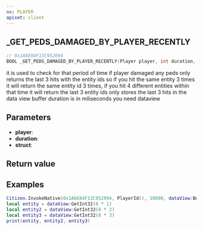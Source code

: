 ```yaml
---
ns: PLAYER
apiset: client
---
```

## _GET_PEDS_DAMAGED_BY_PLAYER_RECENTLY

```c
// 0x1A6E84F13C952094
BOOL _GET_PEDS_DAMAGED_BY_PLAYER_RECENTLY(Player player, int duration, Any* struct);
```

it is used to check for that period of time if player damaged any peds only returns the last 3 hits with the entity ids so if you hit the same entity 3 times it will return the same entity id 3 times, if you hit 4 different entities within that time it will return the last 3 entity ids
 only stores the last 3 hits in the data view buffer
duration is in miliseconds
you need dataview

## Parameters
* **player**:
* **duration**:
* **struct**:

## Return value

## Examples

```lua
Citizen.InvokeNative(0x1A6E84F13C952094, PlayerId(), 10000, dataView:Buffer())
local entity = dataView:GetInt32(8 * 1)
local entity2 = dataView:GetInt32(8 * 2)
local entity3 = dataView:GetInt32(8 * 3)
print(entity, entity2, entity3)
```